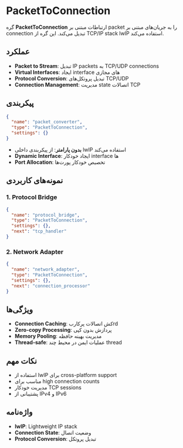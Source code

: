 # PacketToConnection

گره **PacketToConnection** ارتباطات مبتنی بر packet را به جریان‌های مبتنی بر connection تبدیل می‌کند. این گره از TCP/IP stack lwIP استفاده می‌کند.

## عملکرد

- **Packet to Stream**: تبدیل IP packets به TCP/UDP connections
- **Virtual Interfaces**: ایجاد interface های مجازی
- **Protocol Conversion**: تبدیل پروتکل‌های TCP/UDP
- **Connection Management**: مدیریت state اتصالات TCP

## پیکربندی

```json
{
  "name": "packet_converter",
  "type": "PacketToConnection",
  "settings": {}
}
```

- **بدون پارامتر**: از پیکربندی داخلی lwIP استفاده می‌کند
- **Dynamic Interface**: ایجاد خودکار interface ها
- **Port Allocation**: تخصیص خودکار پورت‌ها

## نمونه‌های کاربردی

### 1. Protocol Bridge
```json
{
  "name": "protocol_bridge",
  "type": "PacketToConnection",
  "settings": {},
  "next": "tcp_handler"
}
```

### 2. Network Adapter
```json
{
  "name": "network_adapter",
  "type": "PacketToConnection",
  "settings": {},
  "next": "connection_processor"
}
```

## ویژگی‌ها

- **Connection Caching**: کش اتصالات پرکاربrd
- **Zero-copy Processing**: پردازش بدون کپی
- **Memory Pooling**: مدیریت بهینه حافظه
- **Thread-safe**: عملیات ایمن در محیط چند thread

## نکات مهم

- استفاده از lwIP برای cross-platform support
- مناسب برای high connection counts
- مدیریت خودکار TCP sessions
- پشتیبانی از IPv4 و IPv6

## واژه‌نامه

- **lwIP**: Lightweight IP stack
- **Connection State**: وضعیت اتصال
- **Protocol Conversion**: تبدیل پروتکل